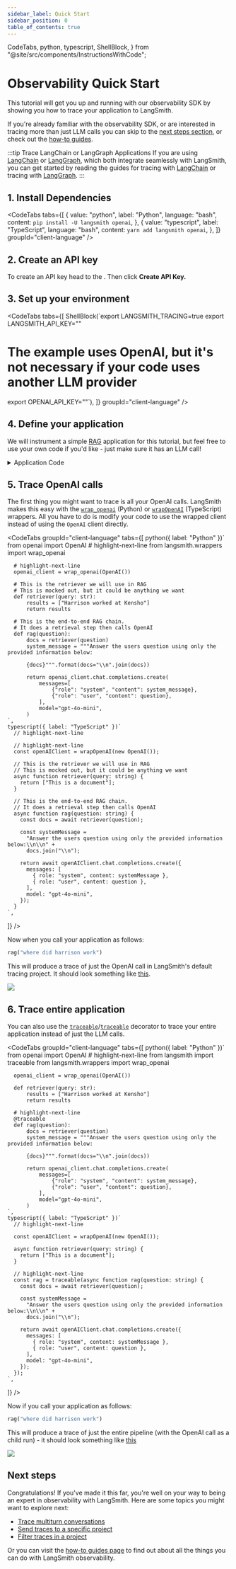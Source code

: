 ```yaml
---
sidebar_label: Quick Start
sidebar_position: 0
table_of_contents: true
---
```


  CodeTabs,
  python,
  typescript,
  ShellBlock,
} from "@site/src/components/InstructionsWithCode";

# Observability Quick Start

This tutorial will get you up and running with our observability SDK by showing you how to
trace your application to LangSmith.

If you're already familiar with the observability SDK, or are interested in tracing more than just
LLM calls you can skip to the [next steps section](#next-steps),
or check out the [how-to guides](../observability/how_to_guides).

:::tip Trace LangChain or LangGraph Applications
If you are using [LangChain](https://python.langchain.com/docs/introduction/) or [LangGraph](https://langchain-ai.github.io/langgraph/), which both integrate seamlessly with LangSmith,
you can get started by reading the guides for tracing with [LangChain](./observability/how_to_guides/tracing/trace_with_langchain) or tracing with [LangGraph](./observability/how_to_guides/tracing/trace_with_langgraph).
:::

## 1. Install Dependencies

<CodeTabs
  tabs={[
    {
      value: "python",
      label: "Python",
      language: "bash",
      content: `pip install -U langsmith openai`,
    },
    {
      value: "typescript",
      label: "TypeScript",
      language: "bash",
      content: `yarn add langsmith openai`,
    },
  ]}
  groupId="client-language"
/>

## 2. Create an API key

To create an API key head to the <RegionalUrl text='LangSmith settings page' suffix='/settings' />. Then click **Create API Key.**

## 3. Set up your environment

<CodeTabs
  tabs={[
    ShellBlock(`export LANGSMITH_TRACING=true
export LANGSMITH_API_KEY="<your-langsmith-api-key>"
# The example uses OpenAI, but it's not necessary if your code uses another LLM provider
export OPENAI_API_KEY="<your-openai-api-key>"`),
  ]}
  groupId="client-language"
/>

## 4. Define your application

We will instrument a simple [RAG](https://www.mckinsey.com/featured-insights/mckinsey-explainers/what-is-retrieval-augmented-generation-rag)
application for this tutorial, but feel free to use your own code if you'd like - just make sure
it has an LLM call!

<details>
  <summary>Application Code</summary>
  <CodeTabs
    groupId="client-language"
    tabs={[
      python({ label: "Python" })`
      from openai import OpenAI
      
      openai_client = OpenAI()
      
      # This is the retriever we will use in RAG
      # This is mocked out, but it could be anything we want
      def retriever(query: str):
          results = ["Harrison worked at Kensho"]
          return results
      
      # This is the end-to-end RAG chain.
      # It does a retrieval step then calls OpenAI
      def rag(question):
          docs = retriever(question)
          system_message = """Answer the users question using only the provided information below:
          
          {docs}""".format(docs="\\n".join(docs))
          
          return openai_client.chat.completions.create(
              messages=[
                  {"role": "system", "content": system_message},
                  {"role": "user", "content": question},
              ],
              model="gpt-4o-mini",
          )
    `,
      typescript({ label: "TypeScript" })`
      
      const openAIClient = new OpenAI();
      
      // This is the retriever we will use in RAG
      // This is mocked out, but it could be anything we want
      async function retriever(query: string) {
        return ["This is a document"];
      }
      
      // This is the end-to-end RAG chain.
      // It does a retrieval step then calls OpenAI
      async function rag(question: string) {
        const docs = await retriever(question);
        
        const systemMessage =
          "Answer the users question using only the provided information below:\\n\\n" +
          docs.join("\\n");
          
        return await openAIClient.chat.completions.create({
          messages: [
            { role: "system", content: systemMessage },
            { role: "user", content: question },
          ],
          model: "gpt-4o-mini",
        });
      }
    `,
    ]}
  />
</details>

## 5. Trace OpenAI calls

The first thing you might want to trace is all your OpenAI calls. LangSmith makes this easy with the [`wrap_openai`](https://docs.smith.langchain.com/reference/python/wrappers/langsmith.wrappers._openai.wrap_openai_) (Python) or [`wrapOpenAI`](https://docs.smith.langchain.com/reference/js/functions/wrappers_openai.wrapOpenAI) (TypeScript) wrappers.
All you have to do is modify your code to use the wrapped client instead of using the `OpenAI` client directly.

<CodeTabs
  groupId="client-language"
  tabs={[
    python({ label: "Python" })`
      from openai import OpenAI
      # highlight-next-line
      from langsmith.wrappers import wrap_openai
      
      # highlight-next-line
      openai_client = wrap_openai(OpenAI())
      
      # This is the retriever we will use in RAG
      # This is mocked out, but it could be anything we want
      def retriever(query: str):
          results = ["Harrison worked at Kensho"]
          return results
      
      # This is the end-to-end RAG chain.
      # It does a retrieval step then calls OpenAI
      def rag(question):
          docs = retriever(question)
          system_message = """Answer the users question using only the provided information below:
          
          {docs}""".format(docs="\\n".join(docs))
          
          return openai_client.chat.completions.create(
              messages=[
                  {"role": "system", "content": system_message},
                  {"role": "user", "content": question},
              ],
              model="gpt-4o-mini",
          )
    `,
    typescript({ label: "TypeScript" })`
      // highlight-next-line
      
      // highlight-next-line
      const openAIClient = wrapOpenAI(new OpenAI());
      
      // This is the retriever we will use in RAG
      // This is mocked out, but it could be anything we want
      async function retriever(query: string) {
        return ["This is a document"];
      }
      
      // This is the end-to-end RAG chain.
      // It does a retrieval step then calls OpenAI
      async function rag(question: string) {
        const docs = await retriever(question);
        
        const systemMessage =
          "Answer the users question using only the provided information below:\\n\\n" +
          docs.join("\\n");
          
        return await openAIClient.chat.completions.create({
          messages: [
            { role: "system", content: systemMessage },
            { role: "user", content: question },
          ],
          model: "gpt-4o-mini",
        });
      }
    `,
  ]}
/>

Now when you call your application as follows:

```python
rag("where did harrison work")
```

This will produce a trace of just the OpenAI call in LangSmith's default tracing project. It should look something like [this](https://smith.langchain.com/public/e7b7d256-10fe-4d49-a8d5-36ca8e5af0d2/r).

![](./tutorials/static/tracing_tutorial_openai.png)

## 6. Trace entire application

You can also use the [`traceable`](https://docs.smith.langchain.com/reference/python/run_helpers/langsmith.run_helpers.traceable)/[`traceable`](https://langsmith-docs-bdk0fivr6-langchain.vercel.app/reference/js/functions/traceable.traceable) decorator to trace your entire application instead of just the LLM calls.

<CodeTabs
  groupId="client-language"
  tabs={[
    python({ label: "Python" })`
      from openai import OpenAI
      # highlight-next-line
      from langsmith import traceable
      from langsmith.wrappers import wrap_openai
      
      openai_client = wrap_openai(OpenAI())
      
      def retriever(query: str):
          results = ["Harrison worked at Kensho"]
          return results
      
      # highlight-next-line
      @traceable
      def rag(question):
          docs = retriever(question)
          system_message = """Answer the users question using only the provided information below:
          
          {docs}""".format(docs="\\n".join(docs))
          
          return openai_client.chat.completions.create(
              messages=[
                  {"role": "system", "content": system_message},
                  {"role": "user", "content": question},
              ],
              model="gpt-4o-mini",
          )
    `,
    typescript({ label: "TypeScript" })`
      // highlight-next-line
      
      const openAIClient = wrapOpenAI(new OpenAI());
      
      async function retriever(query: string) {
        return ["This is a document"];
      }
      
      // highlight-next-line
      const rag = traceable(async function rag(question: string) {
        const docs = await retriever(question);
        
        const systemMessage =
          "Answer the users question using only the provided information below:\\n\\n" +
          docs.join("\\n");
          
        return await openAIClient.chat.completions.create({
          messages: [
            { role: "system", content: systemMessage },
            { role: "user", content: question },
          ],
          model: "gpt-4o-mini",
        });
      });
    `,
  ]}
/>

Now if you call your application as follows:

```python
rag("where did harrison work")
```

This will produce a trace of just the entire pipeline (with the OpenAI call as a child run) - it should look something like [this](https://smith.langchain.com/public/2174f4e9-48ab-4f9e-a8c4-470372d976f1/r)

![](./tutorials/static/tracing_tutorial_chain.png)

## Next steps

Congratulations! If you've made it this far, you're well on your way to being an expert in observability with LangSmith.
Here are some topics you might want to explore next:

- [Trace multiturn conversations](./observability/how_to_guides/monitoring/threads)
- [Send traces to a specific project](./observability/how_to_guides/tracing/log_traces_to_project)
- [Filter traces in a project](./observability/how_to_guides/monitoring/filter_traces_in_application)

Or you can visit the [how-to guides page](./observability/how_to_guides) to find out about all the things you can do with LangSmith observability.
